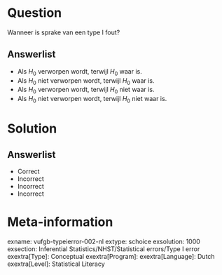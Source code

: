 Question
========

Wanneer is sprake van een type I fout?
  
Answerlist
----------
* Als $H_{0}$ verworpen wordt, terwijl $H_{0}$ waar is.
* Als $H_{0}$ niet verworpen wordt, terwijl $H_{0}$ waar is.
* Als $H_{0}$ verworpen wordt, terwijl $H_{0}$ niet waar is.
* Als $H_{0}$ niet verworpen wordt, terwijl $H_{0}$ niet waar is.


Solution
========

Answerlist
----------
* Correct
* Incorrect
* Incorrect
* Incorrect

Meta-information
================
exname: vufgb-typeierror-002-nl
extype: schoice
exsolution: 1000
exsection: Inferential Statistics/NHST/Statistical errors/Type I error
exextra[Type]: Conceptual
exextra[Program]: 
exextra[Language]: Dutch
exextra[Level]: Statistical Literacy